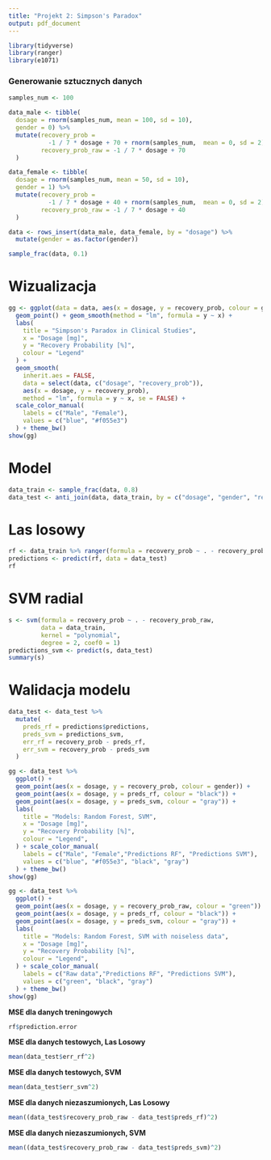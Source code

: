 ```yaml
---
title: "Projekt 2: Simpson's Paradox"
output: pdf_document
---
```


```r
library(tidyverse)
library(ranger)
library(e1071)
```

### Generowanie sztucznych danych

```r
samples_num <- 100

data_male <- tibble(
  dosage = rnorm(samples_num, mean = 100, sd = 10),
  gender = 0) %>%
  mutate(recovery_prob =
           -1 / 7 * dosage + 70 + rnorm(samples_num,  mean = 0, sd = 2),
         recovery_prob_raw = -1 / 7 * dosage + 70
  )

data_female <- tibble(
  dosage = rnorm(samples_num, mean = 50, sd = 10),
  gender = 1) %>%
  mutate(recovery_prob =
           -1 / 7 * dosage + 40 + rnorm(samples_num,  mean = 0, sd = 2),
         recovery_prob_raw = -1 / 7 * dosage + 40
  )

data <- rows_insert(data_male, data_female, by = "dosage") %>%
  mutate(gender = as.factor(gender))

sample_frac(data, 0.1)
```

# Wizualizacja

```r
gg <- ggplot(data = data, aes(x = dosage, y = recovery_prob, colour = gender)) +
  geom_point() + geom_smooth(method = "lm", formula = y ~ x) +
  labs(
    title = "Simpson's Paradox in Clinical Studies",
    x = "Dosage [mg]",
    y = "Recovery Probability [%]",
    colour = "Legend"
  ) +
  geom_smooth(
    inherit.aes = FALSE,
    data = select(data, c("dosage", "recovery_prob")),
    aes(x = dosage, y = recovery_prob),
    method = "lm", formula = y ~ x, se = FALSE) +
  scale_color_manual(
    labels = c("Male", "Female"),
    values = c("blue", "#f055e3")
  ) + theme_bw()
show(gg)
```
# Model

```r
data_train <- sample_frac(data, 0.8)
data_test <- anti_join(data, data_train, by = c("dosage", "gender", "recovery_prob"))
```

# Las losowy

```r
rf <- data_train %>% ranger(formula = recovery_prob ~ . - recovery_prob_raw, num.trees = 200)
predictions <- predict(rf, data = data_test)
rf
```

# SVM radial
```r
s <- svm(formula = recovery_prob ~ . - recovery_prob_raw, 
         data = data_train,
         kernel = "polynomial",
         degree = 2, coef0 = 1)
predictions_svm <- predict(s, data_test)
summary(s)
```
# Walidacja modelu

```r
data_test <- data_test %>%
  mutate(
    preds_rf = predictions$predictions,
    preds_svm = predictions_svm,
    err_rf = recovery_prob - preds_rf,
    err_svm = recovery_prob - preds_svm
  )

gg <- data_test %>%
  ggplot() +
  geom_point(aes(x = dosage, y = recovery_prob, colour = gender)) +
  geom_point(aes(x = dosage, y = preds_rf, colour = "black")) +
  geom_point(aes(x = dosage, y = preds_svm, colour = "gray")) +
  labs(
    title = "Models: Random Forest, SVM",
    x = "Dosage [mg]",
    y = "Recovery Probability [%]",
    colour = "Legend",
  ) + scale_color_manual(
    labels = c("Male", "Female","Predictions RF", "Predictions SVM"),
    values = c("blue", "#f055e3", "black", "gray")
  ) + theme_bw()
show(gg)
```

```r
gg <- data_test %>%
  ggplot() +
  geom_point(aes(x = dosage, y = recovery_prob_raw, colour = "green")) +
  geom_point(aes(x = dosage, y = preds_rf, colour = "black")) +
  geom_point(aes(x = dosage, y = preds_svm, colour = "gray")) +
  labs(
    title = "Models: Random Forest, SVM with noiseless data",
    x = "Dosage [mg]",
    y = "Recovery Probability [%]",
    colour = "Legend",
  ) + scale_color_manual(
    labels = c("Raw data","Predictions RF", "Predictions SVM"),
    values = c("green", "black", "gray")
  ) + theme_bw()
show(gg)
```


**MSE dla danych treningowych**

```r
rf$prediction.error
```

**MSE dla danych testowych, Las Losowy**

```r
mean(data_test$err_rf^2)
```

**MSE dla danych testowych, SVM**

```r
mean(data_test$err_svm^2)
```

**MSE dla danych niezaszumionych, Las Losowy**

```r
mean((data_test$recovery_prob_raw - data_test$preds_rf)^2)
```

**MSE dla danych niezaszumionych, SVM**

```r
mean((data_test$recovery_prob_raw - data_test$preds_svm)^2)
```